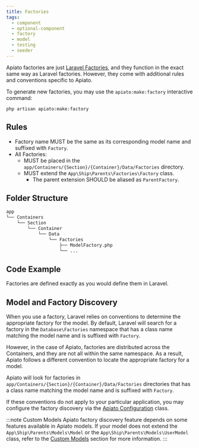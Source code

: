 ```yaml
---
title: Factories
tags:
  - component
  - optional-component
  - factory
  - model
  - testing
  - seeder
---
```


Apiato factories are just [Laravel Factories](https://laravel.com/docs/eloquent-factories),
and they function in the exact same way as Laravel factories.
However, they come with additional rules and conventions specific to Apiato.

To generate new factories, you may use the `apiato:make:factory` interactive command:

```
php artisan apiato:make:factory
```

## Rules

- Factory name MUST be the same as its corresponding model name and suffixed with `Factory`.
- All Factories:
  - MUST be placed in the `app/Containers/{Section}/{Container}/Data/Factories` directory.
  - MUST extend the `App\Ship\Parents\Factories\Factory` class.
    - The parent extension SHOULD be aliased as `ParentFactory`.

## Folder Structure

```markdown
app
└── Containers
    └── Section
        └── Container
            └── Data
                └── Factories
                    ├── ModelFactory.php
                    └── ...
```

## Code Example

Factories are defined exactly as you would define them in Laravel.

## Model and Factory Discovery

When you use a factory, Laravel relies on conventions to determine the appropriate factory for the model.
By default,
Laravel will search for a factory in the `Database\Factories` namespace
that has a class name matching the model name and is suffixed with `Factory`.

However, in the case of Apiato, factories are distributed across the Containers,
and they are not all within the same namespace.
As a result, Apiato follows a different convention to locate the appropriate factory for a model.

Apiato will look for factories in `app/Containers/{Section}/{Container}/Data/Factories` directories
that has a class name matching the model name and is suffixed with `Factory`.

If these conventions do not apply to your particular application, you may configure the factory discovery
via the [Apiato Configuration](../../framework-features/advance-configuration.mdx#factories) class.

:::note Custom Models
Apiato factory discovery feature depends on some features available in Apiato models.
If your model does not extend the `App\Ship\Parents\Models\Model` or the `App\Ship\Parents\Models\UserModel` class,
refer to the [Custom Models](../../components/main-components/models/#custom-models) section for more information.
:::
